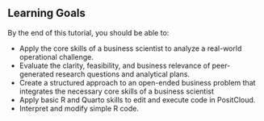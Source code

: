 ::: {.callout-tip}
## Learning Goals {.unnumbered}

By the end of this tutorial, you should be able to:

- Apply the core skills of a business scientist to analyze a real-world operational challenge.
- Evaluate the clarity, feasibility, and business relevance of peer-generated research questions and analytical plans.
- Create a structured approach to an open-ended business problem that integrates the necessary core skills of a business scientist
- Apply basic R and Quarto skills to edit and execute code in PositCloud.
- Interpret and modify simple R code.
:::
